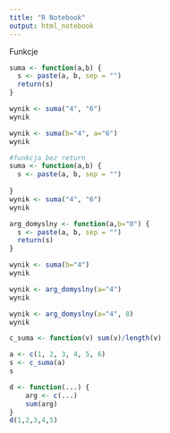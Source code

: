 ---
title: "R Notebook"
output: html_notebook
---

Funkcje

```{r}
suma <- function(a,b) {
  s <- paste(a, b, sep = "")
  return(s)
}
```

```{r}
wynik <- suma("4", "6")
wynik
```

```{r}
wynik <- suma(b="4", a="6")
wynik
```
```{r}
#funkcja bez return
suma <- function(a,b) {
  s <- paste(a, b, sep = "")
  
}
wynik <- suma("4", "6")
wynik
```

```{r}
arg_domyslny <- function(a,b="0") {
  s <- paste(a, b, sep = "")
  return(s)
}
```

```{r}
wynik <- suma(b="4")
wynik
```

```{r}
wynik <- arg_domyslny(a="4")
wynik
```

```{r}
wynik <- arg_domyslny(a="4", 8)
wynik
```
```{r}
c_suma <- function(v) sum(v)/length(v)
```

```{r}
a <- c(1, 2, 3, 4, 5, 6)
s <- c_suma(a)
s
```



```{r}
d <- function(...) {
    arg <- c(...)
    sum(arg)
}
d(1,2,3,4,5)
```

